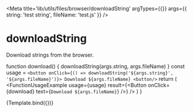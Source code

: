 
<Meta
  title='lib/utils/files/browser/downloadString'
  argTypes={{}}
  args={{ string: 'test string', fileName: 'test.js' }}
/>

# downloadString

Download strings from the browser.

  function download() {
    downloadString(args.string, args.fileName)
  }
  const usage = `<button onClick={() => downloadString('${args.string}', '${args.fileName}')}>
  Download ${args.fileName}
<button/>`
  return (
    <FunctionUsageExample
      usage={usage}
      result={<Button onClick={download} text={`Download ${args.fileName}`} />}
    />
  )
}

<Canvas>
  <Story name='example' argTypes={{}} args={{}}>
    {Template.bind({})}
  </Story>
</Canvas>
